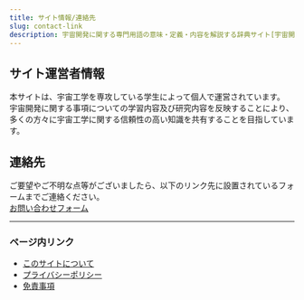 ```yaml
---
title: サイト情報/連絡先
slug: contact-link
description: 宇宙開発に関する専門用語の意味・定義・内容を解説する辞典サイト[宇宙開発用語集]のサイト情報・連絡先ページです。
---
```



<Head>
  <script type="application/ld+json">
    {`{
      "@context": "https://schema.org",
      "@type": "DefinedTerm",
      "name": "サイト情報/連絡先",
      "inDefinedTermSet": "https://www.space-portal.org",
      "termCode": "contact-link",
      "description": "宇宙開発に関する専門用語の意味・定義・内容を解説する辞典サイト[宇宙開発用語集]のサイト情報・連絡先ページです。",
      "url": "https://www.space-portal.org/docs/contact-link"
    }`}
  </script>
</Head>

## サイト運営者情報

本サイトは、宇宙工学を専攻している学生によって個人で運営されています。  
宇宙開発に関する事項についての学習内容及び研究内容を反映することにより、  
多くの方々に宇宙工学に関する信頼性の高い知識を共有することを目指しています。  

## 連絡先

ご要望やご不明な点等がございましたら、以下のリンク先に設置されているフォームまでご連絡ください。  
[お問い合わせフォーム](/contact)

---

### ページ内リンク
- [このサイトについて](/intro)  
- [プライバシーポリシー](/privacy-policy)  
- [免責事項](/disclaimer)  
